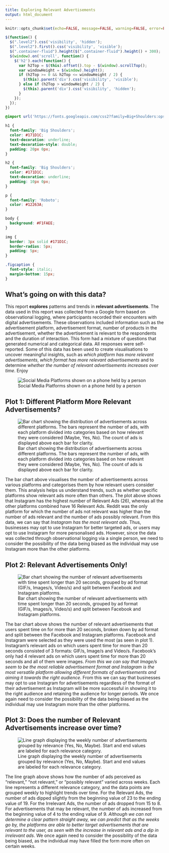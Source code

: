 ```yaml
---
title: Exploring Relevant Advertisements
output: html_document
---
```


<script src="https://code.jquery.com/jquery-3.7.1.min.js" integrity="sha256-/JqT3SQfawRcv/BIHPThkBvs0OEvtFFmqPF/lYI/Cxo=" crossorigin="anonymous"></script>

```r
knitr::opts_chunk$set(echo=FALSE, message=FALSE, warning=FALSE, error=FALSE)
```

```js
$(function() {
  $(".level2").css('visibility', 'hidden');
  $(".level2").first().css('visibility', 'visible');
  $(".container-fluid").height($(".container-fluid").height() + 300);
  $(window).on('scroll', function() {
    $('h2').each(function() {
      var h2Top = $(this).offset().top - $(window).scrollTop();
      var windowHeight = $(window).height();
      if (h2Top >= 0 && h2Top <= windowHeight / 2) {
        $(this).parent('div').css('visibility', 'visible');
      } else if (h2Top > windowHeight / 2) {
        $(this).parent('div').css('visibility', 'hidden');
      }
    });
  });
})
```

```css
@import url('https://fonts.googleapis.com/css2?family=Big+Shoulders:opsz,wght@10..72,100..900&family=Roboto:ital,wght@0,100..900;1,100..900&display=swap');

h1 {
  font-family: 'Big Shoulders';
  color: #171D1C;
  text-decoration: underline;
  text-decoration-style: double;
  padding: 20px 0px;
}

h2 {
  font-family: 'Big Shoulders';
  color: #171D1C;
  text-decoration: underline;
  padding: 10px 0px;
}

p {
  font-family: 'Roboto';
  color: #12263A;
}

body {
  background: #F1FAEE;
}

img {
  border: 3px solid #171D1C;
  border-radius: 5px; 
  padding: 5px; 
}

.figcaption {
  font-style: italic;
  margin-bottom: 15px;
}
```


## What's going on with this data?
This report **explores** patterns and trends in **relevant advertisements**. The data used in this report was collected from a Google form based on observational logging, where participants recorded their encounters with digital advertisements. These observations included information such as the advertisement platform, advertisement format, number of products in the advertisement, whether the advertisement is relevant to the respondents and the duration of interaction. This form had a mixture of questions that generated numerical and categorical data. All responses were self-reported. Some of this data has been used to create visualisations to uncover meaningful insights, such as *which platform has more relevant advertisements*, *which format has more relevant advertisements* and to determine *whether the number of relevant advertisements increases over time*. Enjoy

![Social Media Platforms shown on a phone held by a person ](https://images.pexels.com/photos/2818118/pexels-photo-2818118.jpeg?auto=compress&cs=tinysrgb&w=1260&h=750&dpr=2)




## Plot 1: Different Platform More Relevant Advertisements?

![Bar chart showing the distribution of advertisements across different platforms. The bars represent the number of ads, with each platform divided into categories based on how relevant they were considered (Maybe, Yes, No). The count of ads is displayed above each bar for clarity.](plot1.png)

The bar chart above visualises the number of advertisements across various platforms and categorises them by how relevant users consider them. This analysis helps us understand trends, such as whether specific platforms show relevant ads more often than others. The plot above shows that Instagram has the highest number of Relevant Ads (26), whereas all the other platforms combined have 16 Relevant Ads. Reddit was the only platform for which the number of ads not relevant was higher than the number of ads relevant and the number of ads possibly relevant. From this data, we can say that *Instagram has the most relevant ads*. Thus, businesses may opt to use Instagram for better targeted ads, or users may opt to use Instagram for more personalised ads. However, since the data was collected through observational logging via a single person, we need to consider the possibility of the data being biased as the individual may use Instagram more than the other platforms. 


## Plot 2: Relevant Advertisements Only!

![Bar chart showing the number of relevant advertisements with time spent longer than 20 seconds, grouped by ad format (GIF/s, Images/s, Video/s) and split between Facebook and Instagram platforms.](plot2.png)

The bar chart above shows the number of relevant advertisements that users spent time on for more than 20 seconds, broken down by ad format and split between the Facebook and Instagram platforms. Facebook and Instagram were selected as they were used the most (as seen in plot 1). Instagram's relevant ads on which users spent time for more than 20 seconds consisted of 3 formats: GIF/s, Image/s and Video/s. Facebook's only had 4 relevant ads on which users spent time for more than 20 seconds and all of them were images. *From this we can say that Image/s seem to be the most reliable advertisement format and Instagram is the most versatile platform allowing different formats of advertisements and aiming it towards the right audience*. From this we can say that businesses may opt to use Instagram for advertisements regardless of the format of their advertisement as Instagram will be more successful in showing it to the right audience and retaining the audience for longer periods. We once again need to consider the possibility of the data being biased as the individual may use Instagram more than the other platforms. 


## Plot 3: Does the number of Relevant Advertisements increase over time?

![Line graph displaying the weekly number of advertisements grouped by relevance (Yes, No, Maybe). Start and end values are labeled for each relevance category.](plot3.png)


The line graph above shows how the number of ads perceived as "relevant," "not relevant," or "possibly relevant" varied across weeks. Each line represents a different relevance category, and the data points are grouped weekly to highlight trends over time. For the Relevant Ads, the number of ads dipped slightly from the beginning value of 23 to the ending value of 19. For the Irrelevant Ads, the number of ads dropped from 15 to 8. For advertisements that may be relevant, the number of ads increased from the beginning value of 4 to the ending value of 9. *Although we can not determine a clear pattern straight away, we can predict that as the weeks go by, the platforms are able to better target advertisements that are relevant to the user, as seen with the increase in relevant ads and a dip in irrelevant ads*. We once again need to consider the possibility of the data being biased, as the individual may have filled the form more often on certain weeks. 
